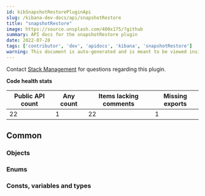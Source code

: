 ```yaml
---
id: kibSnapshotRestorePluginApi
slug: /kibana-dev-docs/api/snapshotRestore
title: "snapshotRestore"
image: https://source.unsplash.com/400x175/?github
summary: API docs for the snapshotRestore plugin
date: 2022-07-28
tags: ['contributor', 'dev', 'apidocs', 'kibana', 'snapshotRestore']
warning: This document is auto-generated and is meant to be viewed inside our experimental, new docs system. Reach out in #docs-engineering for more info.
---
```




Contact [Stack Management](https://github.com/orgs/elastic/teams/kibana-stack-management) for questions regarding this plugin.

**Code health stats**

| Public API count  | Any count | Items lacking comments | Missing exports |
|-------------------|-----------|------------------------|-----------------|
| 22 | 1 | 22 | 1 |

## Common

### Objects
<DocDefinitionList data={snapshotRestoreObj.common.objects}/>

### Enums
<DocDefinitionList data={snapshotRestoreObj.common.enums}/>

### Consts, variables and types
<DocDefinitionList data={snapshotRestoreObj.common.misc}/>


